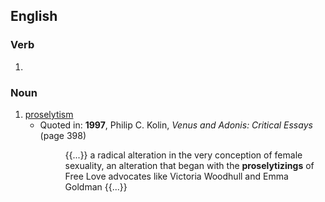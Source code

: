 ==English==

===Verb===
{{head|en|verb form}}

# {{present participle of|en|proselytize|nocat=1}}

===Noun===
{{en-noun|~}}

# [[proselytism]]
#* Quoted in: '''1997''', Philip C. Kolin, ''Venus and Adonis: Critical Essays'' (page 398)
#*: {{...}} a radical alteration in the very conception of female sexuality, an alteration that began with the '''proselytizings''' of Free Love advocates like Victoria Woodhull and Emma Goldman {{...}}